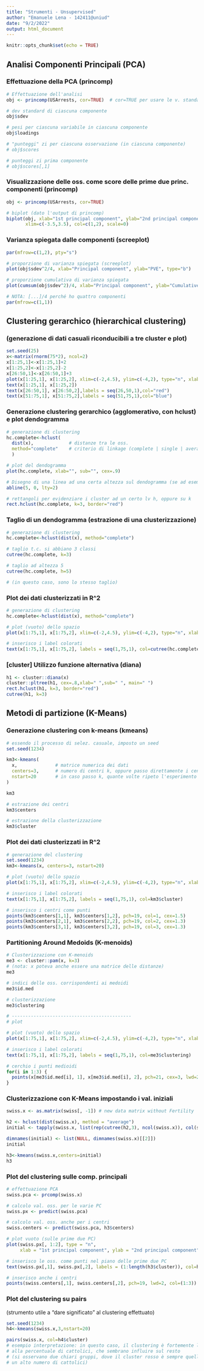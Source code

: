 ```yaml
---
title: "Strumenti - Unsupervised"
author: "Emanuele Lena - 142411@uniud"
date: "9/2/2022"
output: html_document
---
```


```r
knitr::opts_chunk$set(echo = TRUE)
```

## Analisi Componenti Principali (PCA)


### Effettuazione della PCA (princomp)

```r
# Effettuazione dell'analisi
obj <- princomp(USArrests, cor=TRUE)  # cor=TRUE per usare le v. standardizzate

# dev standard di ciascuna componente
obj$sdev        

# pesi per ciascuna variabile in ciascuna componente
obj$loadings    

# "punteggi" zi per ciascuna osservazione (in ciascuna componente)
# obj$scores      

# punteggi zi prima componente
# obj$scores[,1]  

```

### Visualizzazione delle oss. come score delle prime due princ. componenti (princomp)

```r
obj <- princomp(USArrests, cor=TRUE)

# biplot (dato l'output di princomp)
biplot(obj, xlab="1st principal component", ylab="2nd principal component", 
       xlim=c(-3.5,3.5), col=c(1,2), scale=0)

```

### Varianza spiegata dalle componenti (screeplot)


```r
par(mfrow=c(1,2), pty="s")

# proporzione di varianza spiegata (screeplot)
plot(obj$sdev^2/4, xlab="Principal component", ylab="PVE", type="b")

# proporzione cumulativa di varianza spiegata
plot(cumsum(obj$sdev^2)/4, xlab="Principal component", ylab="Cumulative PVE", ylim=c(0,1), type="b")

# NOTA: [...]/4 perché ho quattro componenti
par(mfrow=c(1,1))
```

## Clustering gerarchico (hierarchical clustering)

### (generazione di dati casuali riconducibili a tre cluster e plot)

```r
set.seed(25)
x<-matrix(rnorm(75*2), ncol=2)
x[1:25,1]<-x[1:25,1]+2
x[1:25,2]<-x[1:25,2]-2
x[26:50,1]<-x[26:50,1]+3
plot(x[1:25,1], x[1:25,2], xlim=c(-2,4.5), ylim=c(-4,2), type="n", xlab="X1", ylab="X2")
text(x[1:25,1], x[1:25,2])
text(x[26:50,1], x[26:50,2],labels = seq(26,50,1),col="red")
text(x[51:75,1], x[51:75,2],labels = seq(51,75,1),col="blue")

```


### Generazione clustering gerarchico (agglomerativo, con hclust) e plot dendogramma

```r
# generazione di clustering
hc.complete<-hclust(
  dist(x),             # distanze tra le oss. 
  method="complete"    # criterio di linkage (complete | single | average | centroid)
  )

# plot del dendogramma
plot(hc.complete, xlab="", sub="", cex=.9)

# Disegno di una linea ad una certa altezza sul dendogramma (se ad esempio )
abline(5, 0, lty=2)

# rettangoli per evidenziare i cluster ad un certo lv h, oppure su k
rect.hclust(hc.complete, k=3, border="red")
```

### Taglio di un dendogramma (estrazione di una clusterizzazione)

```r
# generazione di clustering
hc.complete<-hclust(dist(x), method="complete")

# taglio t.c. si abbiano 3 classi
cutree(hc.complete, k=3)

# taglio ad altezza 5
cutree(hc.complete, h=5)

# (in questo caso, sono lo stesso taglio)

```

### Plot dei dati clusterizzati in R^2

```r
# generazione di clustering
hc.complete<-hclust(dist(x), method="complete")

# plot (vuoto) dello spazio
plot(x[1:75,1], x[1:75,2], xlim=c(-2,4.5), ylim=c(-4,2), type="n", xlab="X1", ylab="X2")

# inserisco i label colorati
text(x[1:75,1], x[1:75,2], labels = seq(1,75,1), col=cutree(hc.complete, k=3))

```

### [cluster] Utilizzo funzione alternativa (diana)

```r
h1 <- cluster::diana(x)
cluster::pltree(h1, cex=.8,xlab=" ",sub=" ", main=" ")
rect.hclust(h1, k=3, border="red")
cutree(h1, k=3)
```


## Metodi di partizione (K-Means)

### Generazione clustering con k-means (kmeans)

```r
# essendo il processo di selez. casuale, imposto un seed
set.seed(1234)

km3<-kmeans(
  x,              # matrice numerica dei dati
  centers=3,      # numero di centri k, oppure passo direttamente i centri
  nstart=20       # in caso passo k, quante volte ripeto l'esperimento (mi viene tornato il res migliore)
)

km3

# estrazione dei centri
km3$centers 

# estrazione della clusterizzazione
km3$cluster

```

### Plot dei dati clusterizzati in R^2

```r
# generazione del clustering
set.seed(1234)
km3<-kmeans(x, centers=3, nstart=20)

# plot (vuoto) dello spazio
plot(x[1:75,1], x[1:75,2], xlim=c(-2,4.5), ylim=c(-4,2), type="n", xlab="X1", ylab="X2")

# inserisco i label colorati
text(x[1:75,1], x[1:75,2], labels = seq(1,75,1), col=km3$cluster)

# inserisco i centri come punti
points(km3$centers[1,1], km3$centers[1,2], pch=19, col=1, cex=1.5)
points(km3$centers[2,1], km3$centers[2,2], pch=19, col=2, cex=1.3)
points(km3$centers[3,1], km3$centers[3,2], pch=19, col=3, cex=1.3)

```

### Partitioning Around Medoids (K-menoids)

```r
# Clusterizzazione con K-menoids
me3 <- cluster::pam(x, k=3)
# (nota: x poteva anche essere una matrice delle distanze)
me3

# indici delle oss. corrispondenti ai medoidi
me3$id.med

# clusterizzazione
me3$clustering

# --------------------------------------------
# plot

# plot (vuoto) dello spazio
plot(x[1:75,1], x[1:75,2], xlim=c(-2,4.5), ylim=c(-4,2), type="n", xlab="X1", ylab="X2")

# inserisco i label colorati
text(x[1:75,1], x[1:75,2], labels = seq(1,75,1), col=me3$clustering)

# cerchio i punti medioidi
for(i in 1:3) {
  points(x[me3$id.med[i], 1], x[me3$id.med[i], 2], pch=21, cex=3, lwd=2, col=i)
}


```

### Clusterizzazione con K-Means impostando i val. iniziali

```r
swiss.x <- as.matrix(swiss[, -1]) # new data matrix without Fertility

h2 <- hclust(dist(swiss.x), method = "average")
initial <- tapply(swiss.x, list(rep(cutree(h2,3), ncol(swiss.x)), col(swiss.x)), mean)

dimnames(initial) <- list(NULL, dimnames(swiss.x)[[2]])
initial

h3<-kmeans(swiss.x,centers=initial)
h3
```

### Plot del clustering sulle comp. principali

```r
# effettuazione PCA
swiss.pca <- prcomp(swiss.x)

# calcolo val. oss. per le varie PC
swiss.px <- predict(swiss.pca)

# calcolo val. oss. anche per i centri
swiss.centers <- predict(swiss.pca, h3$centers)

# plot vuoto (sulle prime due PC)
plot(swiss.px[, 1:2], type = "n", 
     xlab = "1st principal component", ylab = "2nd principal component")

# inserisco le oss. come punti nel piano delle prime due PC
text(swiss.px[,1], swiss.px[,2], labels = (1:length(h3$cluster)), col=h3$cluster)

# inserisco anche i centri
points(swiss.centers[,1], swiss.centers[,2], pch=19, lwd=2, col=(1:3))

```

### Plot del clustering su pairs

(strumento utile a "dare significato" al clustering effettuato)

```r
set.seed(1234)
h4<-kmeans(swiss.x,3,nstart=20)

pairs(swiss.x, col=h4$cluster)
# esempio interpretazione: in questo caso, il clustering è fortemente legato 
# alla percentuale di cattolici, che sembrano influire sul resto
# (si osservano due chiari gruppi, dove il cluster rosso è sempre quello con 
# un alto numero di cattolici)

```




